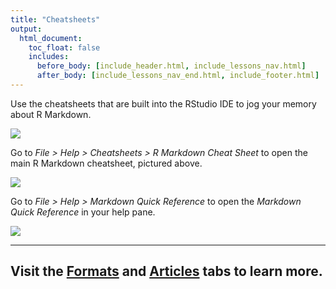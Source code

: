 ```yaml
---
title: "Cheatsheets"
output:
  html_document:
    toc_float: false
    includes:
      before_body: [include_header.html, include_lessons_nav.html]
      after_body: [include_lessons_nav_end.html, include_footer.html]
---
```


Use the cheatsheets that are built into the RStudio IDE to jog your memory about R Markdown.

[![](lesson-images/cheatsheets-1-cheatsheet.png)](http://www.rstudio.com/wp-content/uploads/2016/03/rmarkdown-cheatsheet-2.0.pdf)
</br>

Go to *File > Help > Cheatsheets > R Markdown Cheat Sheet* to open the main R Markdown cheatsheet, pictured above.

![](lesson-images/cheatsheets-2-path.png)
</br>

Go to *File > Help > Markdown Quick Reference* to open the *Markdown Quick Reference* in your help pane.

![](lesson-images/cheatsheets-3-quick-reference.png)
</br>

****

## Visit the [Formats](formats.html) and [Articles](articles.html) tabs to learn more.
